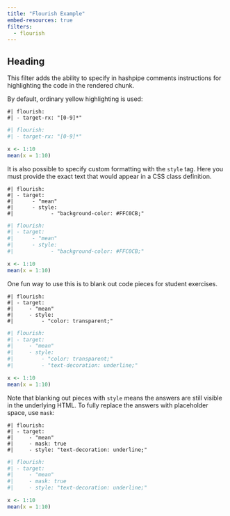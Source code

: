 ```yaml
---
title: "Flourish Example"
embed-resources: true
filters:
  - flourish
---
```


## Heading

This filter adds the ability to specify in hashpipe comments instructions for highlighting the code in the rendered chunk.

By default, ordinary yellow highlighting is used:

```
#| flourish:
#| - target-rx: "[0-9]*"
```

```r
#| flourish:
#| - target-rx: "[0-9]*"

x <- 1:10
mean(x = 1:10)
```

It is also possible to specify custom formatting with the `style` tag.  Here you must provide the exact text that would appear in a CSS class definition.

```
#| flourish:
#| - target:
#|      - "mean"
#|      - style:
#|            - "background-color: #FFC0CB;"
```

```r
#| flourish:
#| - target:
#|      - "mean"
#|      - style:
#|            - "background-color: #FFC0CB;"

x <- 1:10
mean(x = 1:10)
```

One fun way to use this is to blank out code pieces for student exercises.

```
#| flourish:
#| - target:
#|     - "mean"
#|     - style: 
#|         - "color: transparent;"
```

```r
#| flourish:
#| - target:
#|     - "mean"
#|     - style: 
#|         - "color: transparent;"
#|         - "text-decoration: underline;"

x <- 1:10
mean(x = 1:10)
```



Note that blanking out pieces with `style` means the answers are still visible in the underlying HTML.  To fully replace the answers with placeholder space, use `mask`:

```
#| flourish:
#| - target:
#|     - "mean"
#|     - mask: true
#|     - style: "text-decoration: underline;"
```

```r
#| flourish:
#| - target:
#|     - "mean"
#|     - mask: true
#|     - style: "text-decoration: underline;"

x <- 1:10
mean(x = 1:10)
```
